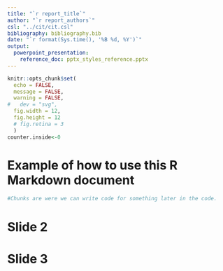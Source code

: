 ```yaml
---
title: "`r report_title`"
author: "`r report_authors`"
csl: "../cit/cit.csl"
bibliography: bibliography.bib
date: "`r format(Sys.time(), '%B %d, %Y')`"
output: 
  powerpoint_presentation:
    reference_doc: pptx_styles_reference.pptx
---
```


```r
knitr::opts_chunk$set(
  echo = FALSE,
  message = FALSE,
  warning = FALSE,
#   dev = "svg",
  fig.width = 12,
  fig.height = 12
  # fig.retina = 3
  )
counter.inside<-0
```

# Example of how to use this R Markdown document

```r
#Chunks are were we can write code for something later in the code. 


```


# Slide 2


# Slide 3


